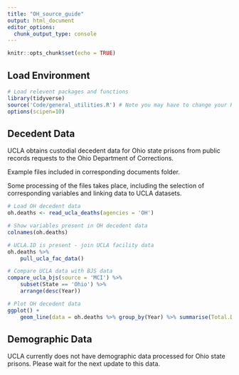 ```yaml
---
title: "OH_source_guide"
output: html_document
editor_options: 
  chunk_output_type: console
---
```


```r
knitr::opts_chunk$set(echo = TRUE)
```

## Load Environment

```r
# Load relevent packages and functions
library(tidyverse)
source('Code/general_utilities.R') # Note you may have to change your Rmarkdown option for evaluate chunks to project instead of document
options(scipen=10)
```

## Decedent Data

UCLA obtains custodial decedent data for Ohio state prisons from public records requests to the Ohio Department of Corrections.

Example files included in corresponding documents folder. 

Some processing of the files takes place, including the selection of corresponding variables and linking data to UCLA datasets. 

```r
# Load OH decedent data
oh.deaths <- read_ucla_deaths(agencies = 'OH')

# Show variables present in OH decedent data
colnames(oh.deaths)

# UCLA.ID is present - join UCLA facility data
oh.deaths %>%
    pull_ucla_fac_data()

# Compare UCLA data with BJS data
compare_ucla_bjs(source = 'MCI') %>%
    subset(State == 'Ohio') %>%
    arrange(desc(Year))

# Plot OH decedent data 
ggplot() +
    geom_line(data = oh.deaths %>% group_by(Year) %>% summarise(Total.Deaths = n()),aes(x = Year, y = Total.Deaths))

```


## Demographic Data

UCLA currently does not have demographic data processed for Ohio state prisons. Please wait for the next update to this data. 
